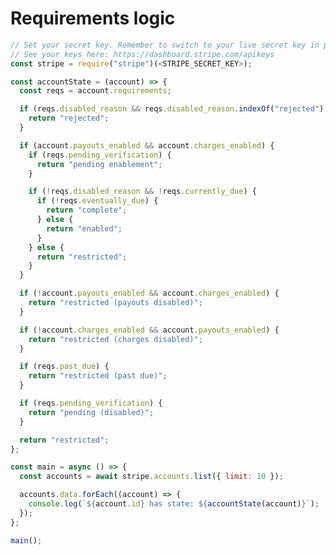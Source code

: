 # Requirements logic

```js
// Set your secret key. Remember to switch to your live secret key in production.
// See your keys here: https://dashboard.stripe.com/apikeys
const stripe = require("stripe")(<STRIPE_SECRET_KEY>);

const accountState = (account) => {
  const reqs = account.requirements;

  if (reqs.disabled_reason && reqs.disabled_reason.indexOf("rejected") > -1) {
    return "rejected";
  }

  if (account.payouts_enabled && account.charges_enabled) {
    if (reqs.pending_verification) {
      return "pending enablement";
    }

    if (!reqs.disabled_reason && !reqs.currently_due) {
      if (!reqs.eventually_due) {
        return "complete";
      } else {
        return "enabled";
      }
    } else {
      return "restricted";
    }
  }

  if (!account.payouts_enabled && account.charges_enabled) {
    return "restricted (payouts disabled)";
  }

  if (!account.charges_enabled && account.payouts_enabled) {
    return "restricted (charges disabled)";
  }

  if (reqs.past_due) {
    return "restricted (past due)";
  }

  if (reqs.pending_verification) {
    return "pending (disabled)";
  }

  return "restricted";
};

const main = async () => {
  const accounts = await stripe.accounts.list({ limit: 10 });

  accounts.data.forEach((account) => {
    console.log(`${account.id} has state: ${accountState(account)}`);
  });
};

main();
```

